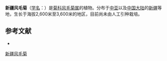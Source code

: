 {{Speciesbox
| name = 新疆风毛菊
| status = 
| status_system = 
| image =
| genus = Saussurea
| species = albertii
| authority = Rgl. et Winkl.
}}

'''新疆风毛菊'''（[[学名|学名]]：{{lang|la|''Saussurea albertii''}}）是[[菊科|菊科]][[风毛菊属|风毛菊属]]的植物。分布于[[中亚|中亚]]以及[[中国大陆|中国大陆]]的[[新疆|新疆]]等地，生长于海拔2,600米至3,600米的地区，目前尚未由人工引种栽培。

== 参考文献 ==
<div class="references-small">
* {{cite web| url =http://www.bioinfo.cn/db05/KmzwSpecies.php?action=view&id=4346| title =新疆风毛菊| work =《中国高等植物数据库全库》| publisher =中国科学院微生物研究所| author =昆明植物研究所| accessdate =2009-02-24| deadurl =yes| archiveurl =https://web.archive.org/web/20160305082121/http://www.bioinfo.cn/db05/KmzwSpecies.php?action=view&id=4346| archivedate =2016-03-05}}
</div>
{{Taxonbar|from=Q11083866}}

[[Category:风毛菊属|新疆风毛菊]]


{{植物小作品}}